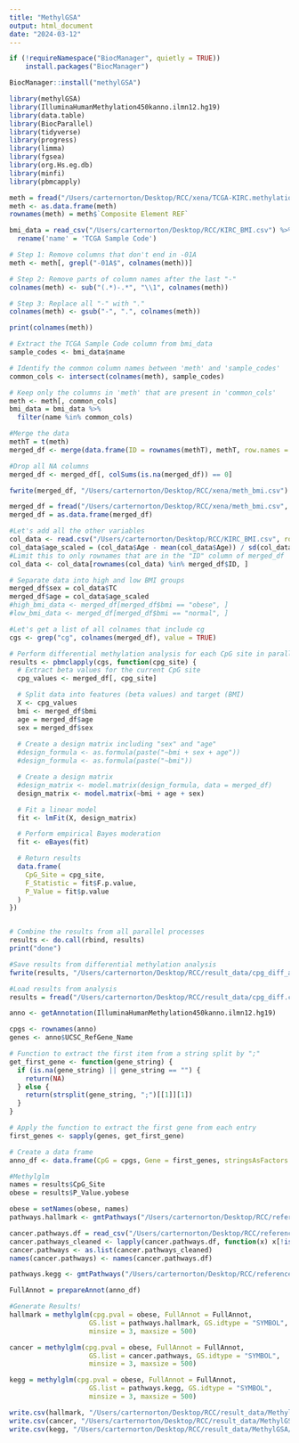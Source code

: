 ```yaml
---
title: "MethylGSA"
output: html_document
date: "2024-03-12"
---
```


```r
if (!requireNamespace("BiocManager", quietly = TRUE))
    install.packages("BiocManager")

BiocManager::install("methylGSA")
```


```r
library(methylGSA)
library(IlluminaHumanMethylation450kanno.ilmn12.hg19)
library(data.table)
library(BiocParallel)
library(tidyverse)
library(progress)
library(limma)
library(fgsea)
library(org.Hs.eg.db)
library(minfi)
library(pbmcapply)

```



```r
meth = fread("/Users/carternorton/Desktop/RCC/xena/TCGA-KIRC.methylation450.tsv", sep= "\t")
meth <- as.data.frame(meth)
rownames(meth) = meth$`Composite Element REF`
```


```r
bmi_data = read_csv("/Users/carternorton/Desktop/RCC/KIRC_BMI.csv") %>%
  rename('name' = 'TCGA Sample Code')
```

```r
# Step 1: Remove columns that don't end in -01A
meth <- meth[, grepl("-01A$", colnames(meth))]

# Step 2: Remove parts of column names after the last "-"
colnames(meth) <- sub("(.*)-.*", "\\1", colnames(meth))

# Step 3: Replace all "-" with "."
colnames(meth) <- gsub("-", ".", colnames(meth))
```

```r
print(colnames(meth))
```

```r

# Extract the TCGA Sample Code column from bmi_data
sample_codes <- bmi_data$name

# Identify the common column names between 'meth' and 'sample_codes'
common_cols <- intersect(colnames(meth), sample_codes)

# Keep only the columns in 'meth' that are present in 'common_cols'
meth <- meth[, common_cols]
bmi_data = bmi_data %>%
  filter(name %in% common_cols)

```

```r
#Merge the data
methT = t(meth)
merged_df <- merge(data.frame(ID = rownames(methT), methT, row.names = NULL), bmi_data, by.x = "ID", by.y = "name", all.x = TRUE)
```

```r
#Drop all NA columns
merged_df <- merged_df[, colSums(is.na(merged_df)) == 0]
```


```r
fwrite(merged_df, "/Users/carternorton/Desktop/RCC/xena/meth_bmi.csv")
```

```r
merged_df = fread("/Users/carternorton/Desktop/RCC/xena/meth_bmi.csv", sep=",")
merged_df = as.data.frame(merged_df)
```

```r
#Let's add all the other variables
col_data <- read.csv("/Users/carternorton/Desktop/RCC/KIRC_BMI.csv", row.names = 1)
col_data$age_scaled = (col_data$Age - mean(col_data$Age)) / sd(col_data$Age)
#Limit this to only rownames that are in the "ID" column of merged_df
col_data <- col_data[rownames(col_data) %in% merged_df$ID, ]
```


```r
# Separate data into high and low BMI groups
merged_df$sex = col_data$TC
merged_df$age = col_data$age_scaled
#high_bmi_data <- merged_df[merged_df$bmi == "obese", ]
#low_bmi_data <- merged_df[merged_df$bmi == "normal", ]
```

```r
#Let's get a list of all colnames that include cg
cgs <- grep("cg", colnames(merged_df), value = TRUE)

# Perform differential methylation analysis for each CpG site in parallel (~30 minutes)
results <- pbmclapply(cgs, function(cpg_site) {
  # Extract beta values for the current CpG site
  cpg_values <- merged_df[, cpg_site]

  # Split data into features (beta values) and target (BMI)
  X <- cpg_values
  bmi <- merged_df$bmi
  age = merged_df$age
  sex = merged_df$sex
  
  # Create a design matrix including "sex" and "age"
  #design_formula <- as.formula(paste("~bmi + sex + age"))
  #design_formula <- as.formula(paste("~bmi"))

  # Create a design matrix
  #design_matrix <- model.matrix(design_formula, data = merged_df)
  design_matrix <- model.matrix(~bmi + age + sex)

  # Fit a linear model
  fit <- lmFit(X, design_matrix)

  # Perform empirical Bayes moderation
  fit <- eBayes(fit)

  # Return results
  data.frame(
    CpG_Site = cpg_site,
    F_Statistic = fit$F.p.value,
    P_Value = fit$p.value
  )
})


# Combine the results from all parallel processes
results <- do.call(rbind, results)
print("done")
```

```r
#Save results from differential methylation analysis
fwrite(results, "/Users/carternorton/Desktop/RCC/result_data/cpg_diff_adj.csv")
```

```r
#Load results from analysis
results = fread("/Users/carternorton/Desktop/RCC/result_data/cpg_diff.csv", sep = ",")
```

```r
anno <- getAnnotation(IlluminaHumanMethylation450kanno.ilmn12.hg19)

cpgs <- rownames(anno)
genes <- anno$UCSC_RefGene_Name

# Function to extract the first item from a string split by ";"
get_first_gene <- function(gene_string) {
  if (is.na(gene_string) || gene_string == "") {
    return(NA)
  } else {
    return(strsplit(gene_string, ";")[[1]][1])
  }
}

# Apply the function to extract the first gene from each entry
first_genes <- sapply(genes, get_first_gene)

# Create a data frame
anno_df <- data.frame(CpG = cpgs, Gene = first_genes, stringsAsFactors = FALSE)
```



```r
#Methylglm 
names = results$CpG_Site
obese = results$P_Value.yobese

obese = setNames(obese, names)
pathways.hallmark <- gmtPathways("/Users/carternorton/Desktop/RCC/reference/h.all.v2023.2.Hs.symbols.gmt")

cancer.pathways.df = read_csv("/Users/carternorton/Desktop/RCC/reference/PathwayGenes.csv")
cancer.pathways_cleaned <- lapply(cancer.pathways.df, function(x) x[!is.na(x)])
cancer.pathways <- as.list(cancer.pathways_cleaned)
names(cancer.pathways) <- names(cancer.pathways.df)

pathways.kegg <- gmtPathways("/Users/carternorton/Desktop/RCC/reference/c2.cp.kegg_legacy.v2023.2.Hs.symbols.gmt")

FullAnnot = prepareAnnot(anno_df)

#Generate Results!
hallmark = methylglm(cpg.pval = obese, FullAnnot = FullAnnot, 
                    GS.list = pathways.hallmark, GS.idtype = "SYMBOL", 
                    minsize = 3, maxsize = 500)

cancer = methylglm(cpg.pval = obese, FullAnnot = FullAnnot, 
                    GS.list = cancer.pathways, GS.idtype = "SYMBOL", 
                    minsize = 3, maxsize = 500)

kegg = methylglm(cpg.pval = obese, FullAnnot = FullAnnot, 
                    GS.list = pathways.kegg, GS.idtype = "SYMBOL", 
                    minsize = 3, maxsize = 500)


```
```r
write.csv(hallmark, "/Users/carternorton/Desktop/RCC/result_data/MethylGSA/Hallmark_pathways_results.csv")
write.csv(cancer, "/Users/carternorton/Desktop/RCC/result_data/MethylGSA/Cancer_pathways_results.csv")
write.csv(kegg, "/Users/carternorton/Desktop/RCC/result_data/MethylGSA/Kegg_pathways_results.csv")
```


